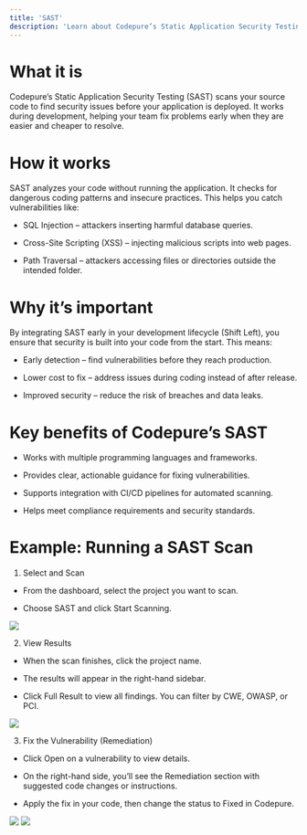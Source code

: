 ```yaml
---
title: 'SAST'
description: 'Learn about Codepure’s Static Application Security Testing (SAST).'
---
```


# What it is
Codepure’s Static Application Security Testing (SAST) scans your source code to find security issues before your application is deployed. It works during development, helping your team fix problems early when they are easier and cheaper to resolve.

# How it works
SAST analyzes your code without running the application. It checks for dangerous coding patterns and insecure practices. This helps you catch vulnerabilities like:

* SQL Injection – attackers inserting harmful database queries.

* Cross-Site Scripting (XSS) – injecting malicious scripts into web pages.

* Path Traversal – attackers accessing files or directories outside the intended folder.

# Why it’s important
By integrating SAST early in your development lifecycle (Shift Left), you ensure that security is built into your code from the start. This means:

* Early detection – find vulnerabilities before they reach production.

* Lower cost to fix – address issues during coding instead of after release.

* Improved security – reduce the risk of breaches and data leaks.

# Key benefits of Codepure’s SAST

* Works with multiple programming languages and frameworks.

* Provides clear, actionable guidance for fixing vulnerabilities.

* Supports integration with CI/CD pipelines for automated scanning.

* Helps meet compliance requirements and security standards.

# Example: Running a SAST Scan

1. Select and Scan

* From the dashboard, select the project you want to scan.

* Choose SAST and click Start Scanning.

<Frame>
  <img src="/assets/sast2.PNG" style={{ borderRadius: '0.5rem' }} />
</Frame>

2. View Results

* When the scan finishes, click the project name.

* The results will appear in the right-hand sidebar.

* Click Full Result to view all findings. You can filter by CWE, OWASP, or PCI.

<Frame>
  <img src="/assets/sast-1.png" style={{ borderRadius: '0.5rem' }} />
</Frame>

3. Fix the Vulnerability (Remediation)

* Click Open on a vulnerability to view details.

* On the right-hand side, you’ll see the Remediation section with suggested code changes or instructions.

* Apply the fix in your code, then change the status to Fixed in Codepure.

<Frame>
  <img src="/assets/sast6.PNG" style={{ borderRadius: '0.5rem' }} />
</Frame>

<Frame>
  <img src="/assets/sast8.PNG" style={{ borderRadius: '0.5rem' }} />
</Frame>

